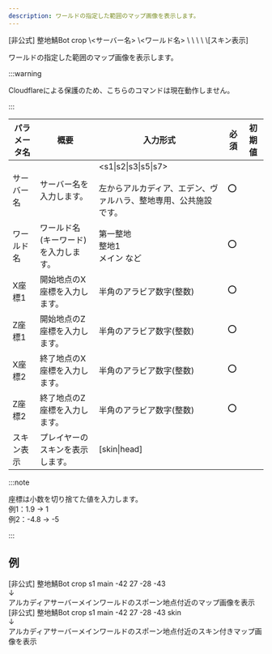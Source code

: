 ```yaml
---
description: ワールドの指定した範囲のマップ画像を表示します。
---
```


<DiscordMessages>
    <DiscordMessage><DiscordMention>[非公式] 整地鯖Bot</DiscordMention> crop \<サーバー名> \<ワールド名> \<X座標1> \<Z座標1> \<X座標2> \<Z座標2> \[スキン表示]</DiscordMessage>
</DiscordMessages>
<br/>

ワールドの指定した範囲のマップ画像を表示します。

:::warning

Cloudflareによる保護のため、こちらのコマンドは現在動作しません。

:::

| パラメータ名 | 概要                  | 入力形式                                                            | 必須  | 初期値 |
|--------|---------------------|-----------------------------------------------------------------|-----|-----|
| サーバー名  | サーバー名を入力します。        | \<s1\|s2\|s3\|s5\|s7><br/><br/>左からアルカディア、エデン、ヴァルハラ、整地専用、公共施設です。 | :o: |     |
| ワールド名  | ワールド名(キーワード)を入力します。 | 第一整地<br/>整地1<br/>メイン など                                         | :o: |     |
| X座標1   | 開始地点のX座標を入力します。     | 半角のアラビア数字(整数)                                                   | :o: |     |
| Z座標1   | 開始地点のZ座標を入力します。     | 半角のアラビア数字(整数)                                                   | :o: |     |
| X座標2   | 終了地点のX座標を入力します。     | 半角のアラビア数字(整数)                                                   | :o: |     |
| Z座標2   | 終了地点のZ座標を入力します。     | 半角のアラビア数字(整数)                                                   | :o: |     |
| スキン表示  | プレイヤーのスキンを表示します。    | \[skin\|head]                                                   |     |     |

:::note

座標は小数を切り捨てた値を入力します。  
例1：1.9 → 1  
例2：-4.8 → -5  

:::

## 例
<DiscordMessages>
    <DiscordMessage><DiscordMention>[非公式] 整地鯖Bot</DiscordMention> crop s1 main -42 27 -28 -43<br/>↓<br/>アルカディアサーバーメインワールドのスポーン地点付近のマップ画像を表示</DiscordMessage>
    <DiscordMessage><DiscordMention>[非公式] 整地鯖Bot</DiscordMention> crop s1 main -42 27 -28 -43 skin<br/>↓<br/>アルカディアサーバーメインワールドのスポーン地点付近のスキン付きマップ画像を表示</DiscordMessage>
</DiscordMessages>